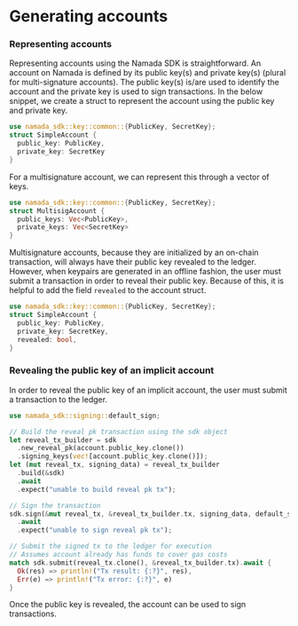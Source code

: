 # Generating accounts

### Representing accounts
Representing accounts using the Namada SDK is straightforward. An account on Namada is defined by its public key(s) and private key(s) 
(plural for multi-signature accounts). The public key(s) is/are used to identify the account and the private key is used to sign transactions. 
In the below snippet, we create a struct to represent the account using the public key and private key.

```rust
use namada_sdk::key::common::{PublicKey, SecretKey};
struct SimpleAccount {
  public_key: PublicKey,
  private_key: SecretKey
}
```

For a multisignature account, we can represent this through a vector of keys.

```rust
use namada_sdk::key::common::{PublicKey, SecretKey};
struct MultisigAccount {
  public_keys: Vec<PublicKey>,
  private_keys: Vec<SecretKey>
}
```

Multisignature accounts, because they are initialized by an on-chain transaction, will always have their public key revealed to the ledger. However, when keypairs are generated in an offline fashion, the user must submit a transaction in order to reveal their public key. Because of this, it is helpful to add the field `revealed` to the account struct.

```rust
use namada_sdk::key::common::{PublicKey, SecretKey};
struct SimpleAccount {
  public_key: PublicKey,
  private_key: SecretKey,
  revealed: bool,
}
```
### Revealing the public key of an implicit account

In order to reveal the public key of an implicit account, the user must submit a transaction to the ledger.

```rust
use namada_sdk::signing::default_sign;

// Build the reveal pk transaction using the sdk object
let reveal_tx_builder = sdk
  .new_reveal_pk(account.public_key.clone())
  .signing_keys(vec![account.public_key.clone()]);
let (mut reveal_tx, signing_data) = reveal_tx_builder
  .build(&sdk)
  .await
  .expect("unable to build reveal pk tx");

// Sign the transaction
sdk.sign(&mut reveal_tx, &reveal_tx_builder.tx, signing_data, default_sign, ())
  .await
  .expect("unable to sign reveal pk tx");

// Submit the signed tx to the ledger for execution
// Assumes account already has funds to cover gas costs
match sdk.submit(reveal_tx.clone(), &reveal_tx_builder.tx).await {
  Ok(res) => println!("Tx result: {:?}", res),
  Err(e) => println!("Tx error: {:?}", e) 
}
```

Once the public key is revealed, the account can be used to sign transactions.
